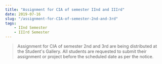 ```yaml
---
title: "Assignment for CIA of semester IInd and IIIrd"
date: 2019-07-16
slug: "/assignment-for-CIA-of-semester-2nd-and-3rd"
tags:
    - IInd Semester
    - IIIrd Semester
---
```


>Assignment for CIA of semester 2nd and 3rd are being distributed at the Student's Gallery. All students are requested to submit their assignment or project before the scheduled date as per the notice.
